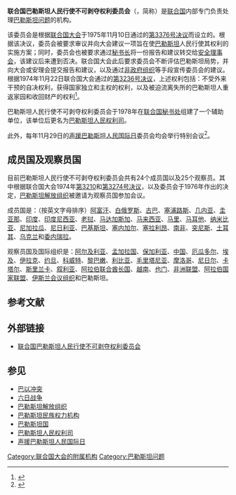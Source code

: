 {{noteTA
|1=zh-hans:巴以冲突; zh-hant:以巴衝突;
|2=zh-hans:加沙; zh-hant:迦薩;
|3=zh-hans:巴以; zh-hant:以巴;
}}

'''联合国巴勒斯坦人民行使不可剥夺权利委员会'''（{{lang-en|United Nations '''C'''ommittee on the '''E'''xercise of the '''I'''nalienable '''R'''ights of the '''P'''alestinian '''P'''eople}}，简称{{lang|en|'''CEIRPP'''}}）是[[联合国|联合国]]内部专门负责处理[[巴勒斯坦问题|巴勒斯坦问题]]的机构。

该委员会是根据[[联合国大会|联合国大会]]于1975年11月10日通过的[[联合国大会3376号决议|第3376号决议]]而设立的。根据该决议，委员会被要求审议并向大会建议一项旨在使[[巴勒斯坦|巴勒斯坦]]人民行使其权利的实施方案；同时，委员会也被要求通过[[联合国秘书长|秘书长]]将一份报告和建议转交给[[安全理事会|安全理事会]]，该建议后来遭到否决。联合国大会此后要求委员会不断评估巴勒斯坦局势，并向大会或安理会提交报告和建议，以及通过[[非政府组织|非政府组织]]等手段宣传委员会的建议。根据1974年11月22日联合国大会通过的[[联合国大会3236号决议|第3236号决议]]，上述权利包括：不受外来干预的自决权利，获得国家独立和主权的权利，以及被迫流离失所的巴勒斯坦人重返家园和收回财产的权利<ref>{{cite web|title=巴勒斯坦人民行使不可剥夺权利委员会和巴勒斯坦人民权利司资料说明|url=http://unispal.un.org/pdfs/10-36402c.pdf|publisher=联合国|date=2010|accessdate=2013-06-05|archive-date=2020-10-01|archive-url=https://web.archive.org/web/20201001202832/https://unispal.un.org/pdfs/10-36402c.pdf|dead-url=no}}</ref>。

巴勒斯坦人民行使不可剥夺权利委员会于1978年在[[联合国秘书处|联合国秘书处]]组建了一个辅助单位，该单位后更名为[[巴勒斯坦人民权利司|巴勒斯坦人民权利司]]。

此外，每年11月29日的[[声援巴勒斯坦人民国际日|声援巴勒斯坦人民国际日]]委员会均会举行特别会议<ref>{{cite web|last=General Assembly|title=Question of Palestine (A/RES/3376)|url=http://unispal.un.org/unispal.nsf/0/B5B4720B8192FDE3852560DE004F3C47|work=1975|publisher=United Nations|accessdate=2012-09-05|deadurl=yes|archiveurl=https://web.archive.org/web/20130320100158/http://unispal.un.org/UNISPAL.NSF/0/B5B4720B8192FDE3852560DE004F3C47|archivedate=2013-03-20}}</ref>。

== 成员国及观察员国 ==
目前巴勒斯坦人民行使不可剥夺权利委员会共有24个成员国以及25个观察员。其中根据联合国大会1974年[[联合国大会3210号决议|第3210]]和[[联合国大会3274号决议|第3274号决议]]，以及委员会于1976年作出的决定，[[巴勒斯坦解放组织|巴勒斯坦解放组织]]被邀请为观察员国参加会议。

成员国是：（按英文字母排序）[[阿富汗|阿富汗]]、[[白俄罗斯|白俄罗斯]]、[[古巴|古巴]]、[[塞浦路斯|塞浦路斯]]、[[几内亚|几内亚]]、[[圭亚那|圭亚那]]、[[印度|印度]]、[[印度尼西亚|印度尼西亚]]、[[老挝|老挝]]、[[马达加斯加|马达加斯加]]、[[马来西亚|马来西亚]]、[[马里|马里]]、[[马耳他|马耳他]]、[[纳米比亚|纳米比亚]]、[[尼加拉瓜|尼加拉瓜]]、[[尼日利亚|尼日利亚]]、[[巴基斯坦|巴基斯坦]]、[[塞内加尔|塞内加尔]]、[[塞拉利昂|塞拉利昂]]、[[南非|南非]]、[[突尼斯|突尼斯]]、[[土耳其|土耳其]]、[[乌克兰|乌克兰]]和[[委内瑞拉|委内瑞拉]]。

观察员国及国际组织是：[[阿尔及利亚|阿尔及利亚]]、[[孟加拉国|孟加拉国]]、[[保加利亚|保加利亚]]、[[中华人民共和国|中国]]、[[厄瓜多尔|厄瓜多尔]]、[[埃及|埃及]]、[[伊拉克|伊拉克]]、[[约旦|约旦]]、[[科威特|科威特]]、[[黎巴嫩|黎巴嫩]]、[[利比亚|利比亚]]、[[毛里塔尼亚|毛里塔尼亚]]、[[摩洛哥|摩洛哥]]、[[尼日尔|尼日尔]]、[[卡塔尔|卡塔尔]]、[[斯里兰卡|斯里兰卡]]、[[叙利亚|叙利亚]]、[[阿拉伯联合酋长国|阿拉伯联合酋长国]]、[[越南|越南]]、[[也门|也门]]、[[非洲联盟|非洲联盟]]、[[阿拉伯国家联盟|阿拉伯国家联盟]]、[[伊斯兰会议组织|伊斯兰会议组织]]和巴勒斯坦。 

== 参考文献 ==
{{Reflist|2}}

== 外部链接 ==
* {{en}} [https://web.archive.org/web/20130601095533/http://unispal.un.org/unispal.nsf/com.htm 联合国巴勒斯坦人民行使不可剥夺权利委员会]

== 参见 ==
* [[巴以冲突|巴以冲突]]
* [[六日战争|六日战争]]
* [[巴勒斯坦解放组织|巴勒斯坦解放组织]]
* [[巴勒斯坦民族权力机构|巴勒斯坦民族权力机构]]
* [[巴勒斯坦国|巴勒斯坦国]]
* [[巴勒斯坦人民权利司|巴勒斯坦人民权利司]]
* [[声援巴勒斯坦人民国际日|声援巴勒斯坦人民国际日]]

[[Category:联合国大会的附属机构|Category:联合国大会的附属机构]]
[[Category:巴勒斯坦问题|Category:巴勒斯坦问题]]
